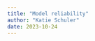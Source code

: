 ```yaml
---
title: "Model reliability"
author: "Katie Schuler"
date: 2023-10-24
---
```


::: {.callout-warning title="Under Construction"}
:::